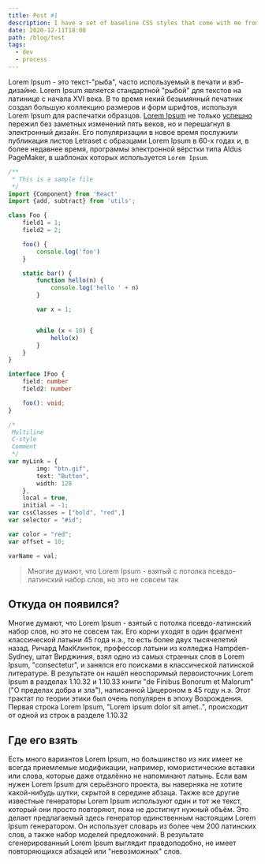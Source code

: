 ```yaml
---
title: Post #1
description: I have a set of baseline CSS styles that come with me from project to project. In the past, I'd use a typical CSS reset, but times have changed, and I believe I have a better set of global styles!
date: 2020-12-11T18:00
path: /blog/test
tags:
  - dev
  - process
---
```


Lorem Ipsum - это текст-"рыба", часто используемый в печати и вэб-дизайне. Lorem Ipsum является стандартной "рыбой" для текстов на латинице с
 начала XVI века. В то время некий безымянный печатник создал большую коллекцию размеров и форм шрифтов, используя Lorem Ipsum для
 распечатки образцов. [Lorem Ipsum](/blog/test2) не только [успешно](https://twitter.com/windrushfarer) пережил без заметных изменений пять веков, но и перешагнул в электронный дизайн.
 Его популяризации в новое время послужили публикация листов Letraset с образцами Lorem Ipsum в 60-х годах и, в более недавнее время,
 программы электронной вёрстки типа Aldus PageMaker, в шаблонах которых используется `Lorem Ipsum`.

```ts
/**
 * This is a sample file
 */
import {Component} from 'React'
import {add, subtract} from 'utils';

class Foo {
    field1 = 1;
    field2 = 2;

    foo() {
        console.log('foo')
    }

    static bar() {
        function hello(n) {
            console.log('hello ' + n)
        }

        var x = 1;


        while (x < 10) {
            hello(x)
        }
    }
}

interface IFoo {
    field: number
    field2: number

    foo(): void;
}
```

```ts
/*
 Multiline
 C-style
 Comment
 */
var myLink = {
        img: "btn.gif",
        text: "Button",
        width: 128
    },
    local = true,
    initial = -1;
var cssClasses = ["bold", "red",]
var selector = "#id";

var color = "red";
var offset = 10;

varName = val;
```

> Многие думают, что Lorem Ipsum - взятый с потолка псевдо-латинский набор слов, но это не совсем так

## Откуда он появился?

Многие думают, что Lorem Ipsum - взятый с потолка псевдо-латинский набор слов, но это не совсем так. Его корни уходят в один фрагмент классической латыни 45 года н.э., то есть более двух тысячелетий назад. Ричард МакКлинток, профессор латыни из колледжа Hampden-Sydney, штат Вирджиния, взял одно из самых странных слов в Lorem Ipsum, "consectetur", и занялся его поисками в классической латинской литературе. В результате он нашёл неоспоримый первоисточник Lorem Ipsum в разделах 1.10.32 и 1.10.33 книги "de Finibus Bonorum et Malorum" ("О пределах добра и зла"), написанной Цицероном в 45 году н.э. Этот трактат по теории этики был очень популярен в эпоху Возрождения. Первая строка Lorem Ipsum, "Lorem ipsum dolor sit amet..", происходит от одной из строк в разделе 1.10.32

## Где его взять

Есть много вариантов Lorem Ipsum, но большинство из них имеет не всегда приемлемые модификации, например, юмористические вставки или слова, которые даже отдалённо не напоминают латынь. Если вам нужен Lorem Ipsum для серьёзного проекта, вы наверняка не хотите какой-нибудь шутки, скрытой в середине абзаца. Также все другие известные генераторы Lorem Ipsum используют один и тот же текст, который они просто повторяют, пока не достигнут нужный объём. Это делает предлагаемый здесь генератор единственным настоящим Lorem Ipsum генератором. Он использует словарь из более чем 200 латинских слов, а также набор моделей предложений. В результате сгенерированный Lorem Ipsum выглядит правдоподобно, не имеет повторяющихся абзацей или "невозможных" слов.